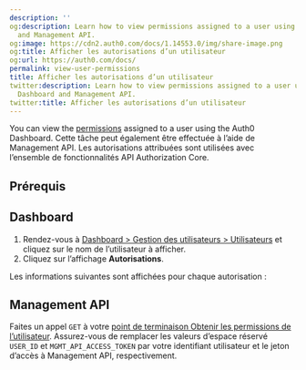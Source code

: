 ```yaml
---
description: ''
og:description: Learn how to view permissions assigned to a user using the Auth0 Dashboard
  and Management API.
og:image: https://cdn2.auth0.com/docs/1.14553.0/img/share-image.png
og:title: Afficher les autorisations d’un utilisateur
og:url: https://auth0.com/docs/
permalink: view-user-permissions
title: Afficher les autorisations d’un utilisateur
twitter:description: Learn how to view permissions assigned to a user using the Auth0
  Dashboard and Management API.
twitter:title: Afficher les autorisations d’un utilisateur
---
```


You can view the [permissions](/rbac) assigned to a user using the Auth0 Dashboard. Cette tâche peut également être effectuée à l’aide de Management API. Les autorisations attribuées sont utilisées avec l’ensemble de fonctionnalités API Authorization Core.

## Prérequis



## Dashboard

1. Rendez-vous à [Dashboard > Gestion des utilisateurs > Utilisateurs](%24%7Bmanage_url%7D/#/users) et cliquez sur le nom de l’utilisateur à afficher.
2. Cliquez sur l’affichage **Autorisations**.

Les informations suivantes sont affichées pour chaque autorisation :



## Management API

Faites un appel `GET` à votre [point de terminaison Obtenir les permissions de l’utilisateur](https://auth0.com/docs/api/management/v2#!/Users/get_permissions). Assurez-vous de remplacer les valeurs d’espace réservé `USER_ID` et `MGMT_API_ACCESS_TOKEN` par votre identifiant utilisateur et le jeton d’accès à Management API, respectivement.